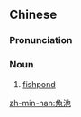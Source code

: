 {{also|鱼池}}
==Chinese==
{{zh-forms|s=鱼池}}

===Pronunciation===
{{zh-pron
|m=yúchí
|c=jyu4 ci4
|mn=qz:hîr-tî/tp:hû-tî/kh,xm,zz:hî-tî
|cat=n
}}

===Noun===
{{zh-noun}}

# [[fishpond]]

[[zh-min-nan:魚池]]